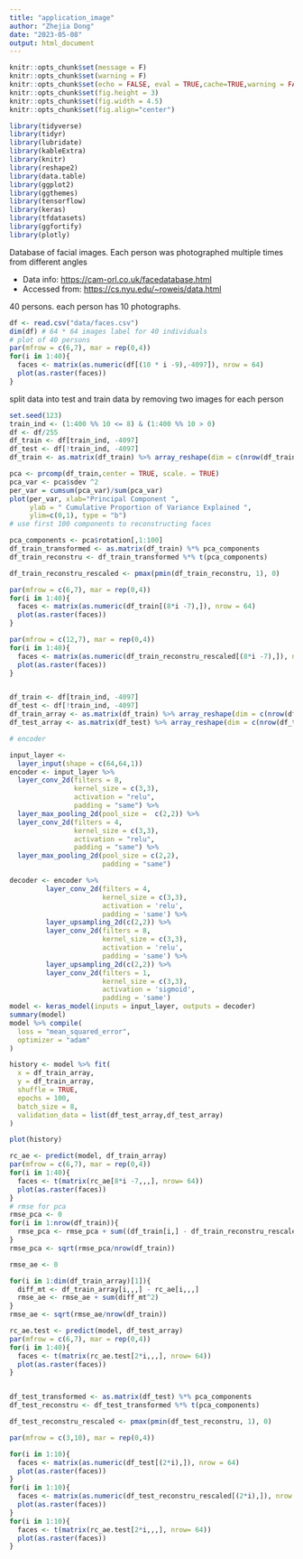 ```yaml
---
title: "application_image"
author: "Zhejia Dong"
date: "2023-05-08"
output: html_document
---
```


```r
knitr::opts_chunk$set(message = F)
knitr::opts_chunk$set(warning = F)
knitr::opts_chunk$set(echo = FALSE, eval = TRUE,cache=TRUE,warning = FALSE,message = FALSE)
knitr::opts_chunk$set(fig.height = 3)
knitr::opts_chunk$set(fig.width = 4.5)
knitr::opts_chunk$set(fig.align="center")
```

```r
library(tidyverse)
library(tidyr)
library(lubridate)
library(kableExtra)
library(knitr)
library(reshape2)
library(data.table)
library(ggplot2)
library(ggthemes)
library(tensorflow)
library(keras)
library(tfdatasets)
library(ggfortify)
library(plotly)
```

Database of facial images. Each person was photographed multiple times from different angles

- Data info: <https://cam-orl.co.uk/facedatabase.html>
- Accessed from: <https://cs.nyu.edu/~roweis/data.html>

40 persons. each person has 10 photographs. 

```r
df <- read.csv("data/faces.csv")
dim(df) # 64 * 64 images label for 40 individuals
# plot of 40 persons
par(mfrow = c(6,7), mar = rep(0,4))
for(i in 1:40){
  faces <- matrix(as.numeric(df[(10 * i -9),-4097]), nrow = 64)
  plot(as.raster(faces))
}


```

split data into test and train data by removing two images for each person
```r
set.seed(123)
train_ind <- (1:400 %% 10 <= 8) & (1:400 %% 10 > 0)
df <- df/255
df_train <- df[train_ind, -4097]
df_test <- df[!train_ind, -4097]
df_train <- as.matrix(df_train) %>% array_reshape(dim = c(nrow(df_train), 64,64,1))

```

```r

pca <- prcomp(df_train,center = TRUE, scale. = TRUE)
pca_var <- pca$sdev ^2
per_var = cumsum(pca_var)/sum(pca_var)
plot(per_var, xlab="Principal Component ", 
     ylab = " Cumulative Proportion of Variance Explained ", 
     ylim=c(0,1), type = "b")
# use first 100 components to reconstructing faces

pca_components <- pca$rotation[,1:100]
df_train_transformed <- as.matrix(df_train) %*% pca_components
df_train_reconstru <- df_train_transformed %*% t(pca_components)

df_train_reconstru_rescaled <- pmax(pmin(df_train_reconstru, 1), 0)

par(mfrow = c(6,7), mar = rep(0,4))
for(i in 1:40){
  faces <- matrix(as.numeric(df_train[(8*i -7),]), nrow = 64)
  plot(as.raster(faces))
}

par(mfrow = c(12,7), mar = rep(0,4))
for(i in 1:40){
  faces <- matrix(as.numeric(df_train_reconstru_rescaled[(8*i -7),]), nrow = 64)
  plot(as.raster(faces))
}



```


```r
df_train <- df[train_ind, -4097]
df_test <- df[!train_ind, -4097]
df_train_array <- as.matrix(df_train) %>% array_reshape(dim = c(nrow(df_train), 64,64,1))
df_test_array <- as.matrix(df_test) %>% array_reshape(dim = c(nrow(df_test), 64,64,1))

# encoder

input_layer <- 
  layer_input(shape = c(64,64,1))
encoder <- input_layer %>% 
  layer_conv_2d(filters = 8,
                kernel_size = c(3,3),
                activation = "relu",
                padding = "same") %>%
  layer_max_pooling_2d(pool_size =  c(2,2)) %>%
  layer_conv_2d(filters = 4,
                kernel_size = c(3,3),
                activation = "relu",
                padding = "same") %>%
  layer_max_pooling_2d(pool_size = c(2,2),
                       padding = "same")

decoder <- encoder %>% 
         layer_conv_2d(filters = 4, 
                       kernel_size = c(3,3), 
                       activation = 'relu',
                       padding = 'same') %>%   
         layer_upsampling_2d(c(2,2)) %>% 
         layer_conv_2d(filters = 8, 
                       kernel_size = c(3,3), 
                       activation = 'relu',
                       padding = 'same') %>%  
         layer_upsampling_2d(c(2,2)) %>% 
         layer_conv_2d(filters = 1, 
                       kernel_size = c(3,3), 
                       activation = 'sigmoid',
                       padding = 'same')
model <- keras_model(inputs = input_layer, outputs = decoder)
summary(model)
model %>% compile(
  loss = "mean_squared_error", 
  optimizer = "adam"
)

history <- model %>% fit(
  x = df_train_array,
  y = df_train_array,
  shuffle = TRUE,
  epochs = 100,
  batch_size = 8,
  validation_data = list(df_test_array,df_test_array)
)

plot(history)
```



```r

rc_ae <- predict(model, df_train_array)
par(mfrow = c(6,7), mar = rep(0,4))
for(i in 1:40){
  faces <- t(matrix(rc_ae[8*i -7,,,], nrow= 64))
  plot(as.raster(faces))
}
# rmse for pca
rmse_pca <- 0
for(i in 1:nrow(df_train)){
  rmse_pca <- rmse_pca + sum((df_train[i,] - df_train_reconstru_rescaled[i,])^2)
}
rmse_pca <- sqrt(rmse_pca/nrow(df_train))

rmse_ae <- 0

for(i in 1:dim(df_train_array)[1]){
  diff_mt <- df_train_array[i,,,] - rc_ae[i,,,]
  rmse_ae <- rmse_ae + sum(diff_mt^2)
}
rmse_ae <- sqrt(rmse_ae/nrow(df_train))


```

```r
rc_ae.test <- predict(model, df_test_array)
par(mfrow = c(6,7), mar = rep(0,4))
for(i in 1:40){
  faces <- t(matrix(rc_ae.test[2*i,,,], nrow= 64))
  plot(as.raster(faces))
}


df_test_transformed <- as.matrix(df_test) %*% pca_components
df_test_reconstru <- df_test_transformed %*% t(pca_components)

df_test_reconstru_rescaled <- pmax(pmin(df_test_reconstru, 1), 0)

par(mfrow = c(3,10), mar = rep(0,4))

for(i in 1:10){
  faces <- matrix(as.numeric(df_test[(2*i),]), nrow = 64)
  plot(as.raster(faces))
}
for(i in 1:10){
  faces <- matrix(as.numeric(df_test_reconstru_rescaled[(2*i),]), nrow = 64)
  plot(as.raster(faces))
}
for(i in 1:10){
  faces <- t(matrix(rc_ae.test[2*i,,,], nrow= 64))
  plot(as.raster(faces))
}


```

